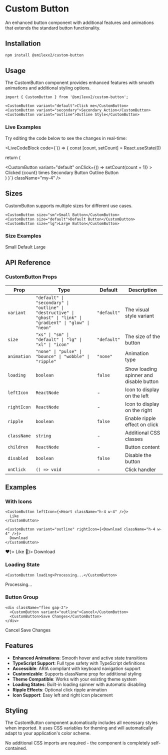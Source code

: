 # Custom Button

An enhanced button component with additional features and animations that extends the standard button functionality.

## Installation

```bash
npm install @smilexx2/custom-button
```

## Usage

The CustomButton component provides enhanced features with smooth animations and additional styling options.

```tsx
import { CustomButton } from '@smilexx2/custom-button';

<CustomButton variant="default">Click me</CustomButton>
<CustomButton variant="secondary">Secondary Action</CustomButton>
<CustomButton variant="outline">Outline Style</CustomButton>
```

### Live Examples

Try editing the code below to see the changes in real-time:

<LiveCodeBlock
  code={`() => {
  const [count, setCount] = React.useState(0)
  
  return (
    <div className="flex flex-wrap gap-2">
      <CustomButton 
        variant="default" 
        onClick={() => setCount(count + 1)}
      >
        Clicked {count} times
      </CustomButton>
      <CustomButton variant="secondary">
        Secondary Button
      </CustomButton>
      <CustomButton variant="outline">
        Outline Button
      </CustomButton>
    </div>
  )
}`}
  className="my-4"
/>

## Sizes

CustomButton supports multiple sizes for different use cases.

```tsx
<CustomButton size="sm">Small Button</CustomButton>
<CustomButton size="default">Default Button</CustomButton>
<CustomButton size="lg">Large Button</CustomButton>
```

### Size Examples

<div className="flex items-center gap-2 p-4 bg-gray-50 dark:bg-gray-900 rounded-lg mt-4">
  <CustomButton size="sm">Small</CustomButton>
  <CustomButton size="default">Default</CustomButton>
  <CustomButton size="lg">Large</CustomButton>
</div>

## API Reference

### CustomButton Props

| Prop | Type | Default | Description |
|------|------|---------|-------------|
| `variant` | `"default" \| "secondary" \| "outline" \| "destructive" \| "ghost" \| "link" \| "gradient" \| "glow" \| "neon"` | `"default"` | The visual style variant |
| `size` | `"xs" \| "sm" \| "default" \| "lg" \| "xl" \| "icon"` | `"default"` | The size of the button |
| `animation` | `"none" \| "pulse" \| "bounce" \| "wobble" \| "ripple"` | `"none"` | Animation type |
| `loading` | `boolean` | `false` | Show loading spinner and disable button |
| `leftIcon` | `ReactNode` | - | Icon to display on the left |
| `rightIcon` | `ReactNode` | - | Icon to display on the right |
| `ripple` | `boolean` | `false` | Enable ripple effect on click |
| `className` | `string` | - | Additional CSS classes |
| `children` | `ReactNode` | - | Button content |
| `disabled` | `boolean` | `false` | Disable the button |
| `onClick` | `() => void` | - | Click handler |

## Examples

### With Icons

```tsx
<CustomButton leftIcon={<Heart className="h-4 w-4" />}>
  Like
</CustomButton>

<CustomButton variant="outline" rightIcon={<Download className="h-4 w-4" />}>
  Download
</CustomButton>
```

<div className="flex gap-2 p-4 bg-gray-50 dark:bg-gray-900 rounded-lg">
  <CustomButton leftIcon={<span>❤️</span>}>
    Like
  </CustomButton>
  <CustomButton variant="outline" rightIcon={<span>📁</span>}>
    Download
  </CustomButton>
</div>

### Loading State

```tsx
<CustomButton loading>Processing...</CustomButton>
```

<div className="flex gap-2 p-4 bg-gray-50 dark:bg-gray-900 rounded-lg">
  <CustomButton loading>Processing...</CustomButton>
</div>

### Button Group

```tsx
<div className="flex gap-2">
  <CustomButton variant="outline">Cancel</CustomButton>
  <CustomButton>Save Changes</CustomButton>
</div>
```

<div className="p-4 bg-gray-50 dark:bg-gray-900 rounded-lg">
  <div className="flex gap-2">
    <CustomButton variant="outline">Cancel</CustomButton>
    <CustomButton>Save Changes</CustomButton>
  </div>
</div>

## Features

- **Enhanced Animations**: Smooth hover and active state transitions
- **TypeScript Support**: Full type safety with TypeScript definitions
- **Accessible**: ARIA compliant with keyboard navigation support
- **Customizable**: Supports className prop for additional styling
- **Theme Compatible**: Works with your existing theme system
- **Loading States**: Built-in loading spinner with automatic disabling
- **Ripple Effects**: Optional click ripple animation
- **Icon Support**: Easy left and right icon placement

## Styling

The CustomButton component automatically includes all necessary styles when imported. It uses CSS variables for theming and will automatically adapt to your application's color scheme.

No additional CSS imports are required - the component is completely self-contained.